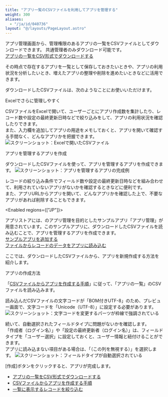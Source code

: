 ```yaml
---
title: "アプリ一覧のCSVファイルを利用してアプリを管理する"
weight: 300
aliases:
  - "/ja/id/040736"
layout: "@/layouts/PageLayout.astro"
---
```




アプリ管理画面から、管理権限のあるアプリの一覧をCSVファイルとしてダウンロードできます。
<Slash />共通管理者のみダウンロード可能です。  
[アプリの一覧をCSV形式でダウンロードする](/k/ja/id/04014.html)

その時点で存在するアプリを一覧として保存しておきたいときや、アプリの利用状況を分析したいとき、増えたアプリの整理や削除を進めたいときなどに活用できます。

ダウンロードしたCSVファイルは、次のようなことにお使いいただけます。

<Heading id="app_management_applist_csv_tips_20">Excelでさらに管理しやすく</Heading>

CSVファイルをExcelで開いて、ユーザーごとにアプリ作成数を集計したり、レコード数や設定の最終更新日時などで絞り込みをして、アプリの利用状況を確認したりできます。  
また、入力欄を追加してアプリの用途をメモしておくと、アプリを開いて確認する手間なく、どんなアプリかを把握できます。
<Img src="/k/kintone/img-ja/applist_csv_tips_01.png" alt="スクリーンショット：Excelで開いたCSVファイル" />

<Heading id="app_management_applist_csv_tips_30">アプリを管理するアプリを作成</Heading>

ダウンロードしたCSVファイルを使って、アプリを管理するアプリを作成できます。
<Img src="/k/kintone/img-ja/applist_csv_tips_04.png" alt="スクリーンショット：アプリを管理するアプリの完成例" />

レコードの絞り込み条件でフィールド数や設定の最終更新日時などを組み合わせて、利用されていないアプリがないかを確認するときなどに便利です。  
また、アプリURLからアプリを開いて、どんなアプリかを確認した上で、不要なアプリがあれば削除することもできます。

<Enabled regions={["JP"]}>

<Hint>

アプリストアには、<Kintone />のアプリ管理を目的としたサンプルアプリ「<Kintone />アプリ管理」が用意されています。このサンプルアプリに、ダウンロードしたCSVファイルを読み込むことで、アプリを管理するアプリを作成できます。  
[サンプルアプリを追加する](/k/ja/id/040622.html)  
[ファイルからレコードのデータをアプリに読み込む](/k/ja/id/040724.html)

</Hint>

</Enabled>

ここでは、ダウンロードしたCSVファイルから、アプリを新規作成する方法を紹介します。

<Heading level={3} id="app_management_applist_csv_tips_3010">アプリの作成方法</Heading>

「[CSVファイルからアプリを作成する手順](/k/ja/id/040624.html#app_csv_add_app_csv_20)」に従って、「アプリの一覧」のCSVファイルを読み込みます。

読み込んだCSVファイルの文字コードが「BOM付きUTF-8」のため、プレビュー画面で、文字コードを「Unicode（UTF-8）」に設定する必要があります。
<Img src="/k/kintone/img-ja/applist_csv_tips_02.png" alt="スクリーンショット：文字コードを変更するパーツが枠線で強調されている" />

続いて、自動選択されたフィールドタイプに問題がないかを確認します。  
「作成者（ログイン名）」や「設定の最終更新者（ログイン名）」は、フィールドタイプを「ユーザー選択」に設定しておくと、ユーザー情報と紐付けることができます。  
アプリに読み込まない項目がある場合は、「（この列を無視する）」を選択します。
<Img src="/k/kintone/img-ja/applist_csv_tips_03.png" alt="スクリーンショット：フィールドタイプが自動選択されている" />

[作成]ボタンをクリックすると、アプリが完成します。

<Reference>

* [アプリの一覧をCSV形式でダウンロードする](/k/ja/id/04014.html)
* [CSVファイルからアプリを作成する手順](/k/ja/id/040624.html#app_csv_add_app_csv_20)
* [一覧に表示するレコードを絞り込む](/k/ja/id/040458.html)

</Reference>
